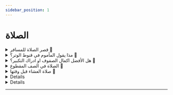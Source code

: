 ```yaml
---
sidebar_position: 1
---
```


# الصلاة

<details>
<summary style={{fontWeight: "bold"}}>
قصر الصلاة للمسافر 📃
</summary>

**سؤال:** أثابكم الله, يقول السائل جئنا معتمرين وسنبقى مدة شهر فهل يجوز لنا أن نأخذ برخصة السفر ونقصر الصلاة؟

**جواب**: هذا محل خلاف بين العلماء. والراجح عندي أنكم مسافرون. فلكم قصر. إن لم تصلوا مع الإمام. أما من صلى مع الإمام فيلزمه الإتمام. ولكم الفطر. هذا الراجح عندي والله أعلم

</details>

<details>
<summary style={{fontWeight: "bold"}}>
مذا يقول المأموم في قنوط الوتر؟ 📃
</summary>

**سؤال:** أحسن الله إليكم يقول السائل ماذا يقول المأموم إذا سمع الإمام في قنوت الوتر يمجد الله ويثني عليه

**جواب**: يسكت هذا الراجح؟ لم يرد قول يا الله ولا سبحانك. وثناء الإمام ثناء عن المأموم أيضا. فإذا سمع المأموم الإمام يثني على الله فإنه ينصت ويستمع للثناء على الله عز وجل. ولو كان هناك شيء يقال لنقل إلينا في زمن رسول الله صلى الله عليه وسلم أو في زمن الصحابة رضوان الله عليهم. وإذا دعا الإمام، فإنه يؤمن

</details>

<details>
<summary style={{fontWeight: "bold"}}>
هل الأفضل اكمال الصفوف او ادراك التكبير؟ 📃
</summary>

**سؤال:** أحسن الله إليكم يقول السائل هل الأفضل عند إقامة الصلاة في المسجد النبوي أن أكمل الصفوف الأولى وأسد الفراغات؟ أم أبادر بالتكبيرة مع الإمام؟

**جواب**: الأفضل أن تتقدم حتى تساوي الصفوف وتسد الفرج ولو فاتتك ركعة. فإن أجرها حاصل لك والحمد لله. لأن الذي منعك من أن تكبر مع الإمام مانع شرعي وهو التقدم وملأ الصفوف. ومن منعه المانع الشرعي من العمل كتب له أجر العمل. فأنت بحمد الله ستنال أجرين. الأجر الأول: أنت تقدم فتسوي الصفوف والنبي صلى الله عليه وسلم قال تقدموا واهتموا بي. والأجر الثاني: أجر إدراك الصلاة من أولها حكما. أما إذا بقيت ركعة وخفت فوات الجماعة فادخل مع الصف وصلي معهم، أعني أقرب صف تدركه حتى تدرك الجماعة. فمصلحة الجماعة هنا أعلى من مصلحة التقدم فيما يظهر والله أعلم

</details>

<details>
<summary style={{fontWeight: "bold"}}>
الصلاة في الصف المقطوع 📃
</summary>

**سؤال:** أثابكم الله. يقول السائل أيهما أفضل الصلاة في الصف الأول المقطوع أو الصلاة في الصف الثالث الموصول.

**جواب**: لعل السائل يريد في هذا المسجد الآن. هل الأفضل الصلاة في الصف المحاذي للإمام ليس المقطوع. لأن الآن هناك صف يحاذي الإمام عن يمينه أو نصلي في الصفوف المتأخرة. الأفضل أن تصلي في الصفوف المتأخرة لأن الوقوف بمحاذات الإمام من غير حاجة خلاف السنة.لا يوقف بمحاذاة الإمام إلا إذا لم يجد المأموم ما كانا خلف الإمام. أما الوقوف بمحاذاة الإمام مع وجود مكان خلف فهو خلاف سنة رسول الله صلى الله عليه وسلم. وأيضا لأن الذي يقف في هذا الصف يخشى عليه أن يتقدم عن الإمام. ومن تقدم عن الإمام في الصلاة ولو بخطوة بطلت صلاته عند الجمهور. وهو الراجح من أقوال العلماء. إذا الصلاة في الصفوف المتأخرة أفضل من الصف المحاذي للإمام نعم

</details>

<details>
<summary style={{fontWeight: "bold"}}>
صلاة العشاء قبل وقتها 📃
</summary>

**سؤال:** أثابكم الله. يقول السائل في بعض دول الغرب يصلون العشاء قبل الوقت الذي حدده المجمع الفقهي، فهل يجوز أن نصلي معهم؟

**جواب**: ليست العبرة بالدرجات. وإنما العبرة بالعلامة الشرعية. والعلامة الشرعية للعشاء هي مغيب الشفق الأحمر. فلا يجوز للمسلمين أن يصلوا العشاء وهم يرون الشفقة الأحمر. وعلامة صلاة المغرب غروب الشمس. فإذا غربت الشمس دخل وقت صلاة المغرب. ولا عبرة بالدرجات التي تخالف هذا. وأنا بالدراسة النظرية.ظهر لي ان الدرجة من حيث النظر المحض في أوروبا هي درجة الثانية عشر الدرجة الثانية عشر. وبعض العلماء يرى الدرجة الخامسة عشر. والمجمع الفقهي يرى الدرجة السابعة عشر أو الثامنة عشر. ولكن العبرة بالعلامة الشرعية مقدمة على كل هذا الكلام. فإذا لم تظهر العلامة الشرعية فإن الواجب على المسلمين في البلد أن يتفقوا على وقت سواء أخذوا بالدرجة التي قررها المجمع الفقهي أو الدرجة القديمة في أوروبا التي عليها كثير قديما وهي الرابعة عشر أو الدرجة الثانية عشر بشرط أن لا يعارض ذلك العلامة الشرعية.وألا يؤدي إلى الفتن بل يحرص على الإتفاق يجتمعون ويتفقون على وقت. لكن لا يجوز يا إخوة لا يجوز مخالفة العلامات الشرعية من الأقوال العجيبة.والفتاوى العجيبة التي سمعتها هذه الأيام أن مفتيا يفتي أن البلدان التي يطول النهار فيها في رمضان. فيها ليل وفيها نهار، لكن النهار طويل. قال يصومون بعدد ساعات الصيام في مكة. فأجاز لهم الفطر والعياذ بالله وهم يرون الشمس. وهذا لا شك أنه قول باطل. لا يجوز الأخذ به ولا اعتبار له، فالعبرة.بالعلامات الشرعية، ففي الصوم من طلوع الفجر الصادق إلى غروب الشمس. فما دام أن العلامات ظاهرة ولو طال النهار فإنه يجب الصوت و الغرم بالغنم فإنه يدور الزمان وربما كان الصيام 3 ساعات. بل بلغني أن في بعض المناطق في بعض الأوقات يكون الصيام 1/2 ساعة. فهل نقول لهم خذوا أيضا من الليل كما قلنا لهم اتركوا بعض النهار؟ لا شك أن هذه الأقوال باطلة،وان العبرة بالعلامة الشرعية. ولعل في هذا الكفاية أسأل الله عز وجل أن يتقبل مني ومنكم وأن يجعلنا جميعا من عباده الصالحين، والله أعلم وصلى الله على نبينا وسلم

</details>

<details>
< summary style={{fontWeight: "bold"}}>
سنة العشاء قبل التراويح 📃
</summary>

**سؤال:** أثابكم الله يقول السائل.كيف أصلي راتبة العشاء إذا كان الوقت ضيقا بين الصلاة والتراويح؟

**جواب:** إذا فرغت من الأذكار فقم وصلي ركعتين خفيفتين سنة العشاء وسرد الأذكار سردا. ومثلا تقول في التسبيح سبحان الله عشرا والحمد لله عشرا والله أكبر عشرة، فهذا أحد الأوجه الواردة في السنة في هذا ثم تصلي الركعتين الخفيفتين قبل التراويح. وقد كان النبي صلى الله عليه وسلم يستفتح قيامه بركعتين خفيفتين. وقد قال بعض أهل العلم هذا لمن استيقظ من النوم حتى ينشط لقيام الليل. لكن يصلي سنة العشاء لأن سنة العشاء ثابتة في رمضان وفي غير رمضان السنة البعدية. فيصليها خفيفة ويقوم يصلي مع الإمام. نعم

<audio controls>
<source src="https://fatawaaudio.blob.core.windows.net/ruhayli/upload1526940431707.wav"/>
</audio>

</details>

<details>
< summary style={{fontWeight: "bold"}}>
حكم حجز المكان في المسجد 📃
</summary>

**سؤال:** أثابكم الله يقول السائل هل يحق لي أن أحجز مكانا في الصفوف المتقدمة ثم أرجع إلى الدرس مباشرة وبعد الدرس أرجع إلى مكاني.

**جواب:** المعلوم المستقر.ان المسجد بيت الله وانه وقفا للمصلين لجميع المسلمين. فمن تقدم إلى مكان وهو أهل له فإنه أحق به وأولى به. وقلنا وهو أهل له لأخرج مثلا لو تقدمت المرأة إلى الصف الأول فإنها ليست أهلا لذلك المكان. وهو لمن سبق. ولا يجوز لأحد أن يحتج ر المكان عن بقية المسلمين. فلا يجوز للإنسان أن يبقى في بيته ويرسل سجادة لتوضع في الصف الأول، ويأكل ويشرب ويتقه وثم يأتي عند الأذان ويخترق الناس إلى الصف الأول يصلي على سجادته. هذا ظلم وعدوان. والحقيقة انه لم يتقدم. ولذلك يقول بعض العلماء السبق للأجساد لا للسجاد. السبق للأجساد لا للسجاد. وبذكر شيخ الإسلام ابن تيمية رحمه الله أن رفع هذه السجاجيد من إنكار المنكر. وأمر ممدوح ما لم يترتب على ذلك فتن وارتفاع الأصوات في المسجد. لكن من تقدم إلى مكان وجلس فيه ثم قام منه لأمر عارض يتعلق بالصلاة أو لأمر قريب ولو لم يتعلق بالصلاة. فإنه أحق بمكانه. وله أن يجعل سجادة. وله أن يقيم من جلس في مكانه. فمن قام من مجلسه ليرجع إليه فهو أحق به. مثال ذلك: تقدم مسلم إلى الصف الأول بعد أن صلى المغرب مثلا تقدم إلى الصف الأول وجلس قبيل الأذان انتقض وضوءه. فخرج ليتوضأ ويرجع. خرج لشيء يتعلق بالصلاة. فهذا له أن يضع سجادة. ولو جاء ووجد أحد مكانه له أن يقول يا أخي هذا مكاني قم. فهو أحق به. او خرج ولو لغير أمر يتعلق بالصلاة إلى أمر قريب. كأن خرج ليعطي امرأته شيئا. مثلا امرأة أفطرت مع في المسجد ثم أرادت أن تذهب إلى البيت لأمر قد عرض لها والمفتاح معه فاتصلت به فقام من مكانه ليخرج اليها ليعطيه المفتاح. هذا أمر لا يتعلق بالصلاة، لكنه أمر قريب فهو أحق به. ومما يتعلق بهذا مما يظهر لي. والله أعلم. لو ان مسلما بكر لصلاة الجمعة فجلس في الصف الأول من قبل الفجر لأنه يريد الصف الأول. ثم بعد أن طلعت الشمس خرج لاغتسل غسل الجمعة سواء في بيته أو في دورات المياه القريبة. فإن له أن يضع سجادة. لأنه قام من مجلسه لأمر يتعلق بالصلاة وسيعود إليه. فهو أحق به. أما إذا كان قيامه لأمر لا يتعلق بالصلاة وهو يطول كالدرس مثلا فإنه لا حق له في المكان ولا ينبغي أن يضع سجادة في مكانه. بل يحتسب الأجر ويكون ذلك من باب التفاضل بين المصالح. وأرجو أن يكتب الله له بفضله أجر حضوره الدرس. وأجر صلاته في الصف الأول بنيته وقصده الذي حرمه منه المانع الشرعي نعم

<audio controls>
<source src="https://fatawaaudio.blob.core.windows.net/ruhayli/upload1526940431707.wav"/>
</audio>

</details>

---